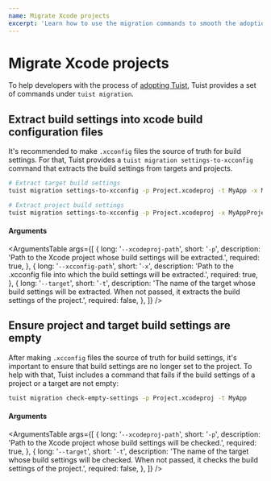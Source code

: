 ```yaml
---
name: Migrate Xcode projects
excerpt: 'Learn how to use the migration commands to smooth the adoption of Tuist from your projects.'
---
```


# Migrate Xcode projects

To help developers with the process of [adopting Tuist](/docs/usage/adoption-guidelines/),
Tuist provides a set of commands under `tuist migration`.

## Extract build settings into xcode build configuration files

It's recommended to make `.xcconfig` files the source of truth for build settings.
For that, Tuist provides a `tuist migration settings-to-xcconfig` command that extracts the build settings from targets and projects.

```bash
# Extract target build settings
tuist migration settings-to-xcconfig -p Project.xcodeproj -t MyApp -x MyApp.xcconfig

# Extract project build settings
tuist migration settings-to-xcconfig -p Project.xcodeproj -x MyAppProject.xcconfig
```

#### Arguments

<ArgumentsTable
  args={[
    {
      long: '`--xcodeproj-path`',
      short: '`-p`',
      description:
        'Path to the Xcode project whose build settings will be extracted.',
      required: true,
    },
    {
      long: '`--xcconfig-path`',
      short: '`-x`',
      description:
        'Path to the .xcconfig file into which the build settings will be extracted.',
      required: true,
    },
    {
      long: '`--target`',
      short: '`-t`',
      description:
        'The name of the target whose build settings will be extracted. When not passed, it extracts the build settings of the project.',
      required: false,
    },
  ]}
/>

## Ensure project and target build settings are empty

After making `.xcconfig` files the source of truth for build settings,
it's important to ensure that build settings are no longer set to the project.
To help with that, Tuist includes a command that fails if the build settings of a project or a target are not empty:

```bash
tuist migration check-empty-settings -p Project.xcodeproj -t MyApp
```

#### Arguments

<ArgumentsTable
  args={[
    {
      long: '`--xcodeproj-path`',
      short: '`-p`',
      description:
        'Path to the Xcode project whose build settings will be checked.',
      required: true,
    },
    {
      long: '`--target`',
      short: '`-t`',
      description:
        'The name of the target whose build settings will be checked. When not passed, it checks the build settings of the project.',
      required: false,
    },
  ]}
/>
